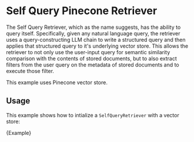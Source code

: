 # Self Query Pinecone Retriever

The Self Query Retriever, which as the name suggests, has the ability to query itself. Specifically, given any natural language query, the retriever uses a query-constructing LLM chain to write a structured query and then applies that structured query to it's underlying vector store. This allows the retriever to not only use the user-input query for semantic similarity comparison with the contents of stored documents, but to also extract filters from the user query on the metadata of stored documents and to execute those filter.

This example uses Pinecone vector store.

## Usage

This example shows how to intialize a `SelfQueryRetriever` with a vector store:


<CodeBlock language="typescript">{Example}</CodeBlock>
